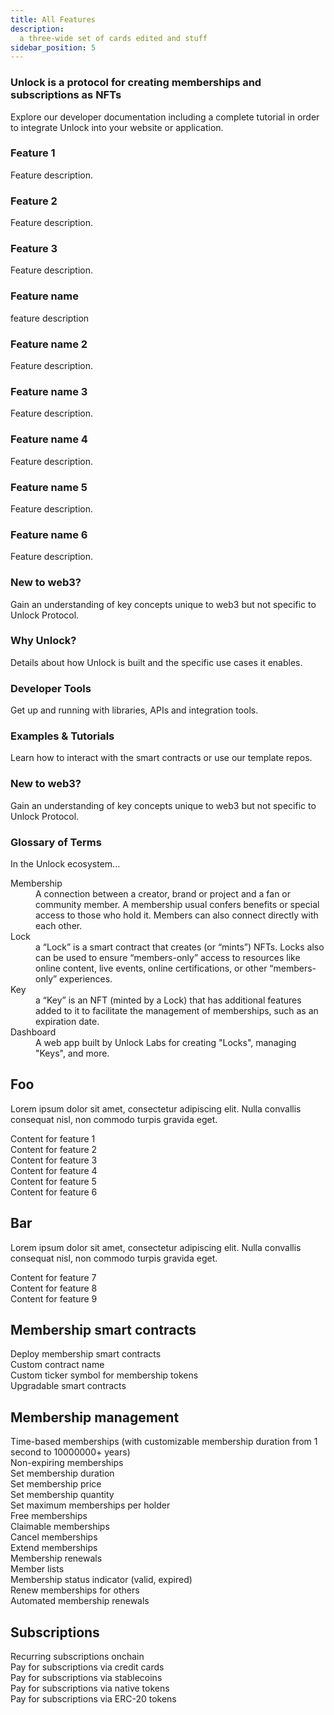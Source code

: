 ```yaml
---
title: All Features
description:
  a three-wide set of cards edited and stuff
sidebar_position: 5
---
```

<div className="container getting-started">
  <div className="row">
    <div className="col col--12">
      <h3>
        Unlock is a protocol for creating memberships and subscriptions as NFTs
      </h3>
      <p>
        Explore our developer documentation including a complete tutorial in order to integrate Unlock into your website or application.
      </p>
    </div>
  </div>
  <div className="row">
    <div className="col">
      <div className="row">
        <div className="card col--4">
          <div className="card__header">
            <h3>Feature 1</h3>
          </div>
          <div className="card__body">
            Feature description.
          </div>
        </div>
        <div className="card col--4">
          <div className="card__header">
            <h3>Feature 2</h3>
          </div>
          <div className="card__body">
            Feature description.
          </div>
        </div> 
        <div className="card col--4">
          <div className="card__header">
            <h3>Feature 3</h3>
          </div>
          <div className="card__body">
            Feature description.
          </div>
        </div>
      </div>
      <div className="row">
        <div className="card">
          <div className="card__header">
            <h3>Feature name</h3>
          </div>
          <div className="card__body">
            feature description
          </div>
        </div>
      </div>
      <div className="row">
        <div className="card">
          <div className="card__header">
            <h3>Feature name 2</h3>
          </div>
          <div className="card__body">
            Feature description.
          </div>
        </div>
      </div>
      <div className="row">
        <div className="card">
          <div className="card__header">
            <h3>Feature name 3</h3>
          </div>
          <div className="card__body">
            Feature description.
          </div>
        </div>
      </div>
    </div>
    <div className="col col--4">
      <div className="row">
        <div className="card">
          <div className="card__header">
            <h3>Feature name 4</h3>
          </div>
          <div className="card__body">
            Feature description.
          </div>
        </div>
      </div>
      <div className="row">
        <div className="card">
          <div className="card__header">
            <h3>Feature name 5</h3>
          </div>
          <div className="card__body">
            Feature description.
          </div>
        </div>
      </div>
      <div className="row">
        <div className="card">
          <div className="card__header">
            <h3>Feature name 6</h3>
          </div>
          <div className="card__body">
            Feature description.
          </div>
        </div>
      </div>
      <div className="row">
        <div className="card">
          <div className="card__header">
            <h3>New to web3?</h3>
          </div>
          <div className="card__body">
            Gain an understanding of key concepts unique to web3 but not
            specific to Unlock Protocol.
          </div>
        </div>
      </div>
    </div>
    <div className="col col--4">
      <div className="row">
        <div className="card">
          <div className="card__header">
            <h3>Why Unlock?</h3>
          </div>
          <div className="card__body">
            Details about how Unlock is built and the specific use cases it
            enables.
          </div>
        </div>
      </div>
      <div className="row">
        <div className="card">
          <div className="card__header">
            <h3>Developer Tools</h3>
          </div>
          <div className="card__body">
            Get up and running with libraries, APIs and integration tools.
          </div>
        </div>
      </div>
      <div className="row">
        <div className="card">
          <div className="card__header">
            <h3>Examples & Tutorials</h3>
          </div>
          <div className="card__body">
            Learn how to interact with the smart contracts or use our template
            repos.
          </div>
        </div>
      </div>
      <div className="row">
        <div className="card">
          <div className="card__header">
            <h3>New to web3?</h3>
          </div>
          <div className="card__body">
            Gain an understanding of key concepts unique to web3 but not
            specific to Unlock Protocol.
          </div>
        </div>
      </div>
    </div>
    <div className="col col--4">
      <div className="row">
        <div className="card">
          <div class="card__header">
            <h3>Glossary of Terms</h3>
          </div>
          <div className="card__body">
            In the Unlock ecosystem...
            <dl>
              <dt>Membership</dt>
              <dd>
                A connection between a creator, brand or project and a fan or
                community member. A membership usual confers benefits or special
                access to those who hold it. Members can also connect directly
                with each other.
              </dd>
              <dt>Lock</dt>
              <dd>
                a “Lock” is a smart contract that creates (or “mints”) NFTs.
                Locks also can be used to ensure “members-only” access to
                resources like online content, live events, online
                certifications, or other “members-only” experiences.
              </dd>
              <dt>Key</dt>
              <dd>
                a “Key” is an NFT (minted by a Lock) that has additional
                features added to it to facilitate the management of
                memberships, such as an expiration date.
              </dd>
              <dt>Dashboard</dt>
              <dd>
                A web app built by Unlock Labs for creating "Locks", managing
                "Keys", and more.
              </dd>
            </dl>
          </div>
        </div>
      </div>
    </div>
  </div>
</div>

<div class="container">
  <div class="full-width-section">
    <h2>Foo</h2>
    <p>Lorem ipsum dolor sit amet, consectetur adipiscing elit. Nulla convallis consequat nisl, non commodo turpis gravida eget.</p>
  </div>
  
  <div class="row">
    <div class="col">
      <div class="feature">
        Content for feature 1
      </div>
    </div>
    <div class="col">
      <div class="feature">
        Content for feature 2
      </div>
    </div>
    <div class="col">
      <div class="feature">
        Content for feature 3
      </div>
    </div>
  </div>
  
  <div class="row">
    <div class="col">
      <div class="feature">
        Content for feature 4
      </div>
    </div>
    <div class="col">
      <div class="feature">
        Content for feature 5
      </div>
    </div>
    <div class="col">
      <div class="feature">
        Content for feature 6
      </div>
    </div>
  </div>
  
  <div class="full-width-section">
    <h2>Bar</h2>
    <p>Lorem ipsum dolor sit amet, consectetur adipiscing elit. Nulla convallis consequat nisl, non commodo turpis gravida eget.</p>
  </div>
  
  <div class="row">
    <div class="col">
      <div class="feature">
        Content for feature 7
      </div>
    </div>
    <div class="col">
      <div class="feature">
        Content for feature 8
      </div>
    </div>
    <div class="col">
      <div class="feature">
        Content for feature 9
      </div>
    </div>
  </div>
</div>

<div class="container">
  <div class="full-width-section">
    <h2>Membership smart contracts</h2>
    <div class="row">
      <div class="col">
        <div class="feature">
          Deploy membership smart contracts
        </div>
      </div>
      <div class="col">
        <div class="feature">
          Custom contract name
        </div>
      </div>
      <div class="col">
        <div class="feature">
          Custom ticker symbol for membership tokens
        </div>
      </div>
    </div>
    <div class="row">
      <div class="col">
        <div class="feature">
          Upgradable smart contracts
        </div>
      </div>
    </div>
  </div>
  
  <div class="full-width-section">
    <h2>Membership management</h2>
    <div class="row">
      <div class="col">
        <div className="card">
        <div class="feature" className="card__header">
          Time-based memberships (with customizable membership duration from 1 second to 10000000+ years)
        </div>
        </div>
    </div>
      <div class="col">
        <div className="card">
        <div class="feature" className="card__body">
          Non-expiring memberships
        </div>
        </div>
      </div>
      <div class="col">
        <div className="card">
        <div class="feature" className="card__body">
          Set membership duration
        </div>
        </div>
      </div>
    </div>
    <div class="row">
      <div class="col">
        <div className="card">
        <div class="feature" className="card__header">
          Set membership price
        </div>
        </div>
      </div>
      <div class="col">
        <div className="card">
        <div class="feature" className="card__header">
          Set membership quantity
        </div>
        </div>
      </div>
      <div class="col">
        <div className="card">
        <div class="feature" className="card__header">
          Set maximum memberships per holder
        </div>
        </div>
      </div>
    </div>
    <div class="row">
      <div class="col">
        <div class="feature">
          Free memberships
        </div>
      </div>
      <div class="col">
        <div class="feature">
          Claimable memberships
        </div>
      </div>
      <div class="col">
        <div class="feature">
          Cancel memberships
        </div>
      </div>
    </div>
    <div class="row">
      <div class="col">
        <div class="feature">
          Extend memberships
        </div>
      </div>
      <div class="col">
        <div class="feature">
          Membership renewals
        </div>
      </div>
      <div class="col">
        <div class="feature">
          Member lists
        </div>
      </div>
    </div>
    <div class="row">
      <div class="col">
        <div class="feature">
          Membership status indicator (valid, expired)
        </div>
      </div>
      <div class="col">
        <div class="feature">
          Renew memberships for others
        </div>
      </div>
      <div class="col">
        <div class="feature">
          Automated membership renewals
        </div>
      </div>
    </div>
  </div>
  
  <div class="full-width-section">
    <h2>Subscriptions</h2>
    <div class="row">
      <div class="col">
        <div class="feature">
          Recurring subscriptions onchain
        </div>
      </div>
      <div class="col">
        <div class="feature">
          Pay for subscriptions via credit cards
        </div>
      </div>
      <div class="col">
        <div class="feature">
          Pay for subscriptions via stablecoins
        </div>
      </div>
    </div>
    <div class="row">
      <div class="col">
        <div class="feature">
          Pay for subscriptions via native tokens
        </div>
      </div>
      <div class="col">
        <div class="feature">
          Pay for subscriptions via ERC-20 tokens
        </div>
      </div>
    </div>
  </div>
</div>

